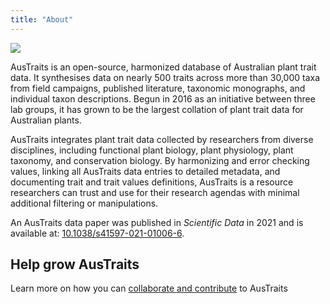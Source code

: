 ```yaml
---
title: "About"
---
```


![](images/austraitslogo.jpg)

AusTraits is an open-source, harmonized database of Australian plant trait data. It synthesises data on nearly 500 traits across more than 30,000 taxa from field campaigns, published literature, taxonomic monographs, and individual taxon descriptions. Begun in 2016 as an initiative between three lab groups, it has grown to be the largest collation of plant trait data for Australian plants.

AusTraits integrates plant trait data collected by researchers from diverse disciplines, including functional plant biology, plant physiology, plant taxonomy, and conservation biology. By harmonizing and error checking values, linking all AusTraits data entries to detailed metadata, and documenting trait and trait values definitions, AusTraits is a resource researchers can trust and use for their research agendas with minimal additional filtering or manipulations.  

An AusTraits data paper was published in *Scientific Data* in 2021 and is available at: [10.1038/s41597-021-01006-6](http://doi.org/10.1038/s41597-021-01006-6). 

::: {.callout-tip}
## Help grow AusTraits
Learn more on how you can [collaborate and contribute](contributors.qmd) to AusTraits
:::
